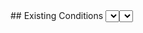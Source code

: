 
<Tabs>
  <Tab eventKey="pre_installation" title="Pre-Installation">
    ## Existing Conditions
    <Select label="What is the fuel type of the existing stovetop/oven/range?" options={["Gas","Electric","None"]} path="existing_cooking_appliance_type" />
  </Tab>
  <Tab eventKey="installation" title="Installation">
    <DateInput label="Installation Date" path="install_date" />

    <PhotoInput id="electric_cooking_appliance_nameplate_photo" label="Nameplate of the Electric Cooking Appliance – Photo">
        Please take a photo of the nameplate of the electric cooking appliance showing the model number and serial number.
    </PhotoInput>
    <PhotoInput id="circuit_breaker_photo" label="Circuit Breaker – Photo">
        Please take a picture of the circuit breaker that powers the electric cooling appliance.
    </PhotoInput>
    <ShowOrHide visible={props.data?.existing_cooking_appliance_type === "Gas"}>
      <PhotoInput id="gas_pipe_capped_photo" label="Gas Pipe Capped – Photo">
        Please take a picture of the gas pipe showing it is off and capped.
      </PhotoInput>
    </ShowOrHide>

  </Tab>
  <Tab eventKey="post_installation" title="Post-Installation">
    <Select label="What is the new stovetop/oven/range type?" options={["Standard electric","Induction cooktop"]} path="postinstall_cooking_appliance_type" />
  </Tab>
  <Tab eventKey="report"  title="Report">
    <PrintSection label="Print Report">
    ---
    # Electric Cooking Appliance Upgrade
    ## Photo Report

    <ProjectInfoReport {...props} />

    ## Existing Conditions

    <p> What is the fuel type of the existing stovetop/oven/range?  <strong> <LabelValue path="existing_cooking_appliance_type" /> </strong> </p>


    ## Installation
    <Photo id="electric_cooking_appliance_nameplate_photo" label="Nameplate of the Electric Cooking Appliance – Photo" required>
        Photo of the nameplate of the electric cooking appliance showing the model number and serial number
    </Photo>
    <Photo id="circuit_breaker_photo" label="Circuit Breaker – Photo" required>
        Photo of the circuit breaker that powers the electric cooling appliance
    </Photo>

    <ShowOrHide visible={props.data?.existing_cooking_appliance_type === "Gas"}>
      <Photo id="gas_pipe_capped_photo" label="Gas Pipe Capped – Photo" required>
        Photo of the gas pipe showing it is off and capped
      </Photo>
    </ShowOrHide>

    ## Post Installation

    <p> What is the fuel type of the new stovetop/oven/range?   <strong><LabelValue path="postinstall_cooking_appliance_type" /> </strong> </p>

    </PrintSection>

  </Tab>
</Tabs>

